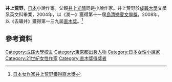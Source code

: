 {{Infobox writer <!-- for more information see [[:Template:Infobox_writer/doc|:Template:Infobox writer/doc]] -->
| name = 井上荒野
| image =
| caption =
| birth_date = {{birth date and age|1961|2|4|df=y}}
| birth_place = [[東京都|東京都]]
| death_date = 
| death_place = 
| occupation = [[小說家|小說家]]
| 母校 =[[成蹊大學|成蹊大學]]
| 國籍 ={{日本}}
| genre = 
| movement =
| notableworks = 
| influences =
| influenced =
| 父母     =[[井上光晴|井上光晴]]（父）
| website =
}}
'''井上荒野'''{{BD|1961年|2月4日|||Inōe Areno}}，[[日本|日本]]小說作家，父親[[井上光晴|井上光晴]]同是小說作家。井上荒野於[[成蹊大學|成蹊大學]]文學系英文科畢業，2004年，以《潤一》獲得第十一屆[[島清戀愛文學獎|島清戀愛文學獎]]，2008年，以《去礦井》獲得第一三九屆[[直木獎|直木獎]]。<ref>[http://www.publishing.com.hk/pubnews/NewsDetail.asp?NewsID=20080717104 日本女作家井上荒野獲得直木獎]{{Dead link|date=2018年8月 |bot=InternetArchiveBot |fix-attempted=yes }}</ref>

==參考資料==
{{reflist}}

{{Authority control}}
{{日本作家小作品}}

{{DEFAULTSORT:Inōe Areno}}
[[Category:成蹊大學校友|Category:成蹊大學校友]]
[[Category:東京都出身人物|Category:東京都出身人物]]
[[Category:日本女性小說家|Category:日本女性小說家]]
[[Category:21世紀女性作家|Category:21世紀女性作家]]
[[Category:直木獎得獎者|Category:直木獎得獎者]]